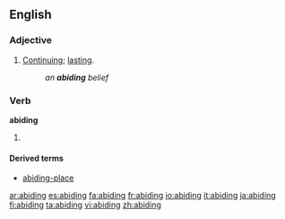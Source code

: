 ==English==

===Adjective===
{{en-adj}}
# [[continue|Continuing]]; [[lasting]].
#:''an '''abiding''' belief''

===Verb===
'''abiding'''
# {{present participle of|[[abide]]}}

====Derived terms====
*[[abiding-place]]

[[ar:abiding]]
[[es:abiding]]
[[fa:abiding]]
[[fr:abiding]]
[[io:abiding]]
[[it:abiding]]
[[ja:abiding]]
[[fi:abiding]]
[[ta:abiding]]
[[vi:abiding]]
[[zh:abiding]]